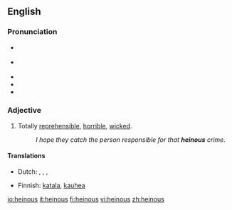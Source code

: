 ==English==

===Pronunciation===
*{{italbrac|[[RP]]}} {{IPA|/ˈheɪnəs/|/ˈhiːnəs/}}
*{{italbrac|US}} {{IPA|/ˈheɪnəs/}}
* {{audio|en-uk-heinous.ogg|Audio (UK)}}
* {{audio|en-us-heinous.ogg|Audio (US)}}
* {{rhymes|eɪnəs}}

===Adjective===
{{en-adj|more}}

# Totally [[reprehensible]], [[horrible]], [[wicked]].
#: ''I hope they catch the person responsible for that '''heinous''' crime.''

====Translations====
{{trans-top|horrible}}
*Dutch: {{t|nl|afschuwelijk}}, {{t|nl|afgrijselijk}}, {{t|nl|afschrikwekkend}}, {{t|nl|verschrikkelijk}}
{{trans-mid}}
*Finnish: [[katala]], [[kauhea]]
{{trans-bottom}}

[[io:heinous]]
[[it:heinous]]
[[fi:heinous]]
[[vi:heinous]]
[[zh:heinous]]